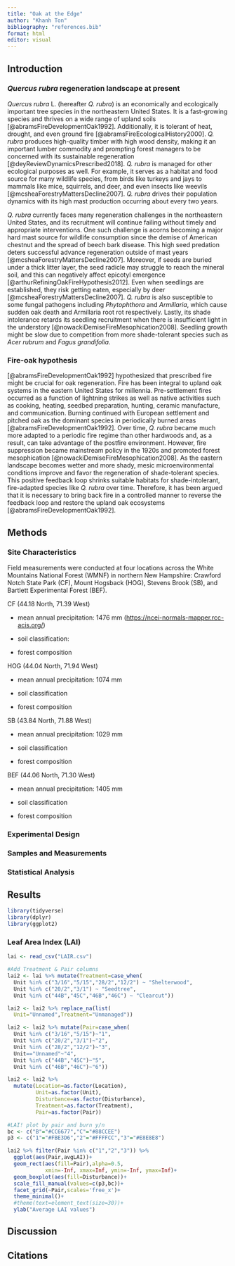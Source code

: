 ```yaml
---
title: "Oak at the Edge"
author: "Khanh Ton"
bibliography: "references.bib"
format: html
editor: visual
---
```


## Introduction

### *Quercus rubra* regeneration landscape at present

*Quercus rubra* L. (hereafter *Q. rubra*) is an economically and ecologically important tree species in the northeastern United States. It is a fast-growing species and thrives on a wide range of upland soils \[\@abramsFireDevelopmentOak1992\]. Additionally, it is tolerant of heat, drought, and even ground fire \[\@abramsFireEcologicalHistory2000\]. *Q. rubra* produces high-quality timber with high wood density, making it an important lumber commodity and prompting forest managers to be concerned with its sustainable regeneration \[\@deyReviewDynamicsPrescribed2018\]. *Q. rubra* is managed for other ecological purposes as well. For example, it serves as a habitat and food source for many wildlife species, from birds like turkeys and jays to mammals like mice, squirrels, and deer, and even insects like weevils \[\@mcsheaForestryMattersDecline2007\]. *Q. rubra* drives their population dynamics with its high mast production occurring about every two years.

*Q. rubra* currently faces many regeneration challenges in the northeastern United States, and its recruitment will continue failing without timely and appropriate interventions. One such challenge is acorns becoming a major hard mast source for wildlife consumption since the demise of American chestnut and the spread of beech bark disease. This high seed predation deters successful advance regeneration outside of mast years \[\@mcsheaForestryMattersDecline2007\]. Moreover, if seeds are buried under a thick litter layer, the seed radicle may struggle to reach the mineral soil, and this can negatively affect epicotyl emergence \[\@arthurRefiningOakFireHypothesis2012\]. Even when seedlings are established, they risk getting eaten, especially by deer \[\@mcsheaForestryMattersDecline2007\]. *Q. rubra* is also susceptible to some fungal pathogens including *Phytophthora* and *Armillaria*, which cause sudden oak death and Armillaria root rot respectively. Lastly, its shade intolerance retards its seedling recruitment when there is insufficient light in the understory \[\@nowackiDemiseFireMesophication2008\]. Seedling growth might be slow due to competition from more shade-tolerant species such as *Acer rubrum* and *Fagus grandifolia*. 

### Fire-oak hypothesis

\[\@abramsFireDevelopmentOak1992\] hypothesized that prescribed fire might be crucial for oak regeneration. Fire has been integral to upland oak systems in the eastern United States for millennia. Pre-settlement fires occurred as a function of lightning strikes as well as native activities such as cooking, heating, seedbed preparation, hunting, ceramic manufacture, and communication. Burning continued with European settlement and pitched oak as the dominant species in periodically burned areas \[\@abramsFireDevelopmentOak1992\]. Over time, *Q. rubra* became much more adapted to a periodic fire regime than other hardwoods and, as a result, can take advantage of the postfire environment. However, fire suppression became mainstream policy in the 1920s and promoted forest mesophication \[\@nowackiDemiseFireMesophication2008\]. As the eastern landscape becomes wetter and more shady, mesic microenvironmental conditions improve and favor the regeneration of shade-tolerant species. This positive feedback loop shrinks suitable habitats for shade-intolerant, fire-adapted species like *Q. rubra* over time. Therefore, it has been argued that it is necessary to bring back fire in a controlled manner to reverse the feedback loop and restore the upland oak ecosystems \[\@abramsFireDevelopmentOak1992\].

## Methods

### Site Characteristics

Field measurements were conducted at four locations across the White Mountains National Forest (WMNF) in northern New Hampshire: Crawford Notch State Park (CF), Mount Hogsback (HOG), Stevens Brook (SB), and Bartlett Experimental Forest (BEF).

CF (44.18 North, 71.39 West)

-   mean annual precipitation: 1476 mm (<https://ncei-normals-mapper.rcc-acis.org/>)

-   soil classification:

-   forest composition

HOG (44.04 North, 71.94 West)

-   mean annual precipitation: 1074 mm

-   soil classification

-   forest composition

SB (43.84 North, 71.88 West)

-   mean annual precipitation: 1029 mm

-   soil classification

-   forest composition

BEF (44.06 North, 71.30 West)

-   mean annual precipitation: 1405 mm

-   soil classification

-   forest composition

### Experimental Design

### Samples and Measurements

### Statistical Analysis

## Results

```r
library(tidyverse)
library(dplyr)
library(ggplot2)
```

### Leaf Area Index (LAI)

```r
lai <- read_csv("LAIR.csv")

#Add Treatment & Pair columns
lai2 <- lai %>% mutate(Treatment=case_when(
  Unit %in% c("3/16","5/15","28/2","12/2") ~ "Shelterwood",
  Unit %in% c("20/2","3/1") ~ "Seedtree",
  Unit %in% c("44B","45C","46B","46C") ~ "Clearcut"))

lai2 <- lai2 %>% replace_na(list(
  Unit="Unnamed",Treatment="Unmanaged"))

lai2 <- lai2 %>% mutate(Pair=case_when(
  Unit %in% c("3/16","5/15")~"1",
  Unit %in% c("20/2","3/1")~"2",
  Unit %in% c("28/2","12/2")~"3",
  Unit=="Unnamed"~"4",
  Unit %in% c("44B","45C")~"5",
  Unit %in% c("46B","46C")~"6"))

lai2 <- lai2 %>% 
  mutate(Location=as.factor(Location),
         Unit=as.factor(Unit),
         Disturbance=as.factor(Disturbance),
         Treatment=as.factor(Treatment),
         Pair=as.factor(Pair))
```

```r
#LAI! plot by pair and burn y/n
bc <- c("B"="#CC6677","C"="#88CCEE")
p3 <- c("1"="#FBE3D6","2"="#FFFFCC","3"="#E8E8E8")

lai2 %>% filter(Pair %in% c("1","2","3")) %>% 
  ggplot(aes(Pair,avgLAI))+
  geom_rect(aes(fill=Pair),alpha=0.5,
            xmin=-Inf, xmax=Inf, ymin=-Inf, ymax=Inf)+
  geom_boxplot(aes(fill=Disturbance))+
  scale_fill_manual(values=c(p3,bc))+
  facet_grid(~Pair,scales='free_x')+
  theme_minimal()+
  #theme(text=element_text(size=30))+
  ylab("Average LAI values")
```

## Discussion

## Citations
